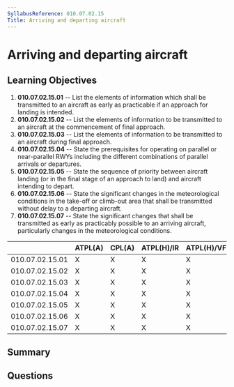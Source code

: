 ```yaml
---
SyllabusReference: 010.07.02.15
Title: Arriving and departing aircraft
---
```


# Arriving and departing aircraft

## Learning Objectives

1. **010.07.02.15.01** -- List the elements of information which shall be
   transmitted to an aircraft as early as practicable if an approach for landing
   is intended.
2. **010.07.02.15.02** -- List the elements of information to be transmitted to
   an aircraft at the commencement of final approach.
3. **010.07.02.15.03** -- List the elements of information to be transmitted to
   an aircraft during final approach.
4. **010.07.02.15.04** -- State the prerequisites for operating on parallel or
   near-parallel RWYs including the different combinations of parallel arrivals
   or departures.
5. **010.07.02.15.05** -- State the sequence of priority between aircraft
   landing (or in the final stage of an approach to land) and aircraft intending
   to depart.
6. **010.07.02.15.06** -- State the significant changes in the meteorological
   conditions in the take-off or climb-out area that shall be transmitted
   without delay to a departing aircraft.
7. **010.07.02.15.07** -- State the significant changes that shall be
   transmitted as early as practicably possible to an arriving aircraft,
   particularly changes in the meteorological conditions.

|                 | ATPL(A) | CPL(A) | ATPL(H)/IR | ATPL(H)/VFR | CPL(H) | IR  | CBIR(A) |
| --------------- | ------- | ------ | ---------- | ----------- | ------ | --- | ------- |
| 010.07.02.15.01 | X       | X      | X          | X           | X      | X   | X       |
| 010.07.02.15.02 | X       | X      | X          | X           | X      | X   | X       |
| 010.07.02.15.03 | X       | X      | X          | X           | X      | X   | X       |
| 010.07.02.15.04 | X       | X      | X          | X           | X      | X   |         |
| 010.07.02.15.05 | X       | X      | X          | X           | X      | X   | X       |
| 010.07.02.15.06 | X       | X      | X          | X           | X      | X   | X       |
| 010.07.02.15.07 | X       | X      | X          | X           | X      | X   | X       |

## Summary

## Questions
